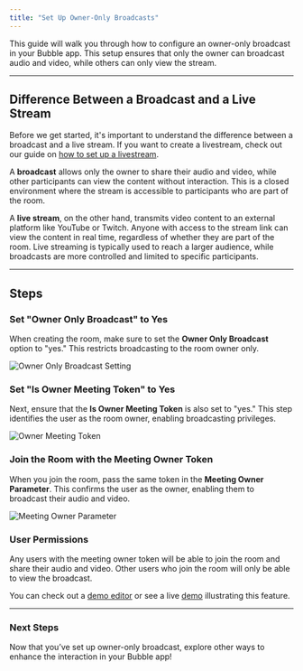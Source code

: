 ```yaml
---
title: "Set Up Owner-Only Broadcasts"
---
```



This guide will walk you through how to configure an owner-only broadcast in your Bubble app. This setup ensures that only the owner can broadcast audio and video, while others can only view the stream.

---

## Difference Between a Broadcast and a Live Stream

Before we get started, it's important to understand the difference between a broadcast and a live stream. If you want to create a livestream, check out our guide on [how to set up a livestream](/bubble/daily/how-tos/set-up-livestream).

A **broadcast** allows only the owner to share their audio and video, while other participants can view the content without interaction. This is a closed environment where the stream is accessible to participants who are part of the room.

A **live stream**, on the other hand, transmits video content to an external platform like YouTube or Twitch. Anyone with access to the stream link can view the content in real time, regardless of whether they are part of the room. Live streaming is typically used to reach a larger audience, while broadcasts are more controlled and limited to specific participants.

---

## Steps

### Set "Owner Only Broadcast" to Yes

When creating the room, make sure to set the **Owner Only Broadcast** option to "yes." This restricts broadcasting to the room owner only.

![Owner Only Broadcast Setting](https://res.cloudinary.com/dpfmaccxx/image/upload/v1726157184/Screenshot_2023-01-19_at_5.59.18_PM_f4plwd.png)

### Set "Is Owner Meeting Token" to Yes

Next, ensure that the **Is Owner Meeting Token** is also set to "yes." This step identifies the user as the room owner, enabling broadcasting privileges.

![Owner Meeting Token](https://res.cloudinary.com/dpfmaccxx/image/upload/v1726157185/Screenshot_2023-01-19_at_6.02.31_PM_lyuqoh.png)

### Join the Room with the Meeting Owner Token

When you join the room, pass the same token in the **Meeting Owner Parameter**. This confirms the user as the owner, enabling them to broadcast their audio and video.

![Meeting Owner Parameter](https://res.cloudinary.com/dpfmaccxx/image/upload/v1726157184/Screenshot_2023-01-19_at_5.59.18_PM_f4plwd.png)

### User Permissions

Any users with the meeting owner token will be able to join the room and share their audio and video. Other users who join the room will only be able to view the broadcast.

You can check out a [demo editor](https://bubble.io/page?type=page&name=owner_only_broadcast&id=nocodedemos&tab=tabs-2) or see a live [demo](https://nocodedemos.bubbleapps.io/version-test/owner_only_broadcast) illustrating this feature.

---

### Next Steps

Now that you’ve set up owner-only broadcast, explore other ways to enhance the interaction in your Bubble app!

<dailyBubbleFooter />
